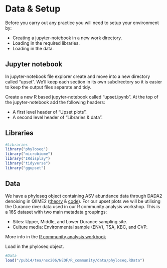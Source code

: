 # Data & Setup

Before you carry out any practice you will need to setup your environment by:

- Creating a jupyter-notebook in a new work directory.
- Loading in the required libraries.
- Loading in the data.

## Jupyter notebook

In jupyter-notebook file explorer create and move into a new directory called "upset".
We'll keep each section in its own subdirectory so it is easier to keep the output files separate and tidy.

Create a new R based jupyter-notebook called "upset.ipynb".
At the top of the jupyter-notebook add the following headers:

- A first level header of "Upset plots".
- A second level header of "Libraries & data".

## Libraries

```r
#Libraries
library("phyloseq")
library("microbiome")
library("IRdisplay")
library("tidyverse")
library("ggupset")
```

## Data

We have a phyloseq object containing ASV abundance data through DADA2 denoising in QIIME2 ([theory](https://neof-workshops.github.io/16S_yg84o9/Course/03-Intro_to_qiime2.html#amplicon-sequence-variants-identification) & [code](https://neof-workshops.github.io/16S_yg84o9/Course/09-ASV_identification.html)).
For our upset plots we will be utilising the Durance river data used in our R community analysis workshop.
This is a 16S dataset with two main metadata groupings:

- Sites: Upper, Middle, and Lower Durance sampling site.
- Culture media: Environmental sample (ENV), TSA, KBC, and CVP.

More info in the [R community analysis workbook](https://neof-workshops.github.io/R_community_whqkt8/Course/02-Dataset_and_workflow.html#dataset)

Load in the phyloseq object.

```r
#Data
load("/pub14/tea/nsc206/NEOF/R_community/data/phyloseq.RData")
```